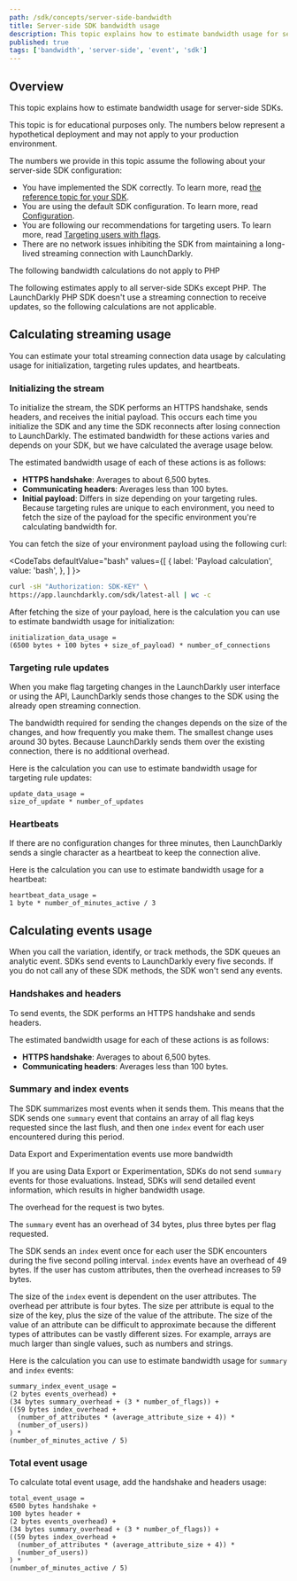 ```yaml
---
path: /sdk/concepts/server-side-bandwidth
title: Server-side SDK bandwidth usage
description: This topic explains how to estimate bandwidth usage for server-side SDKs.
published: true
tags: ['bandwidth', 'server-side', 'event', 'sdk']
---
```


## Overview

This topic explains how to estimate bandwidth usage for server-side SDKs.

This topic is for educational purposes only. The numbers below represent a hypothetical deployment and may not apply to your production environment.

The numbers we provide in this topic assume the following about your server-side SDK configuration:
- You have implemented the SDK correctly. To learn more, read [the reference topic for your SDK](/sdk/server-side).
- You are using the default SDK configuration. To learn more, read [Configuration](/sdk/features/config).
- You are following our recommendations for targeting users. To learn more, read [Targeting users with flags](/home/flags/targeting-users).
- There are no network issues inhibiting the SDK from maintaining a long-lived streaming connection with LaunchDarkly.

<Callout intent="info">
<CalloutTitle>The following bandwidth calculations do not apply to PHP</CalloutTitle>
<CalloutDescription>

The following estimates apply to all server-side SDKs except PHP. The LaunchDarkly PHP SDK doesn't use a streaming connection to receive updates, so the following calculations are not applicable.

</CalloutDescription>
</Callout>

## Calculating streaming usage

You can estimate your total streaming connection data usage by calculating usage for initialization, targeting rules updates, and heartbeats.

### Initializing the stream

To initialize the stream, the SDK performs an HTTPS handshake, sends headers, and receives the initial payload. This occurs each time you initialize the SDK and any time the SDK reconnects after losing connection to LaunchDarkly. The estimated bandwidth for these actions varies and depends on your SDK, but we have calculated the average usage below.

The estimated bandwidth usage of each of these actions is as follows:
- **HTTPS handshake**: Averages to about 6,500 bytes.
- **Communicating headers**: Averages less than 100 bytes.
- **Initial payload**: Differs in size depending on your targeting rules. Because targeting rules are unique to each environment, you need to fetch the size of the payload for the specific environment you're calculating bandwidth for.

You can fetch the size of your environment payload using the following curl:

<CodeTabs
  defaultValue="bash"
  values={[
    { label: 'Payload calculation', value: 'bash', },
  ]
}>
<CodeTabItem value="bash">

```bash
curl -sH "Authorization: SDK-KEY" \
https://app.launchdarkly.com/sdk/latest-all | wc -c
```

</CodeTabItem>
</CodeTabs>

After fetching the size of your payload, here is the calculation you can use to estimate bandwidth usage for initialization:

```
initialization_data_usage =
(6500 bytes + 100 bytes + size_of_payload) * number_of_connections
```

### Targeting rule updates

When you make flag targeting changes in the LaunchDarkly user interface or using the API, LaunchDarkly sends those changes to the SDK using the already open streaming connection.

The bandwidth required for sending the changes depends on the size of the changes, and how frequently you make them. The smallest change uses around 30 bytes. Because LaunchDarkly sends them over the existing connection, there is no additional overhead.

Here is the calculation you can use to estimate bandwidth usage for targeting rule updates:

```
update_data_usage =
size_of_update * number_of_updates
```

### Heartbeats

If there are no configuration changes for three minutes, then LaunchDarkly sends a single character as a heartbeat to keep the connection alive.

Here is the calculation you can use to estimate bandwidth usage for a heartbeat:

```
heartbeat_data_usage =
1 byte * number_of_minutes_active / 3
```

## Calculating events usage

When you call the variation, identify, or track methods, the SDK queues an analytic event. SDKs send events to LaunchDarkly every five seconds. If you do not call any of these SDK methods, the SDK won't send any events.

### Handshakes and headers

To send events, the SDK performs an HTTPS handshake and sends headers.

The estimated bandwidth usage for each of these actions is as follows:
- **HTTPS handshake**: Averages to about 6,500 bytes.
- **Communicating headers**: Averages less than 100 bytes.

### Summary and index events

The SDK summarizes most events when it sends them. This means that the SDK sends one `summary` event that contains an array of all flag keys requested since the last flush, and then one `index` event for each user encountered during this period.

<Callout intent="info">
<CalloutTitle>Data Export and Experimentation events use more bandwidth</CalloutTitle>
<CalloutDescription>

If you are using Data Export or Experimentation, SDKs do not send `summary` events for those evaluations. Instead, SDKs will send detailed event information, which results in higher bandwidth usage.

</CalloutDescription>
</Callout>

The overhead for the request is two bytes.

The `summary` event has an overhead of 34 bytes, plus three bytes per flag requested.

The SDK sends an `index` event once for each user the SDK encounters during the five second polling interval. `index` events have an overhead of 49 bytes. If the user has custom attributes, then the overhead increases to 59 bytes.

The size of the `index` event is dependent on the user attributes. The overhead per attribute is four bytes. The size per attribute is equal to the size of the key, plus the size of the value of the attribute. The size of the value of an attribute can be difficult to approximate because the different types of attributes can be vastly different sizes. For example, arrays are much larger than single values, such as numbers and strings.

Here is the calculation you can use to estimate bandwidth usage for `summary` and `index` events:

```
summary_index_event_usage =
(2 bytes events_overhead) +
(34 bytes summary_overhead + (3 * number_of_flags)) +
((59 bytes index_overhead +
  (number_of_attributes * (average_attribute_size + 4)) *
  (number_of_users))
) *
(number_of_minutes_active / 5)
```

### Total event usage

To calculate total event usage, add the handshake and headers usage:

```
total_event_usage =
6500 bytes handshake +
100 bytes header +
(2 bytes events_overhead) +
(34 bytes summary_overhead + (3 * number_of_flags)) +
((59 bytes index_overhead +
  (number_of_attributes * (average_attribute_size + 4)) *
  (number_of_users))
) *
(number_of_minutes_active / 5)
```